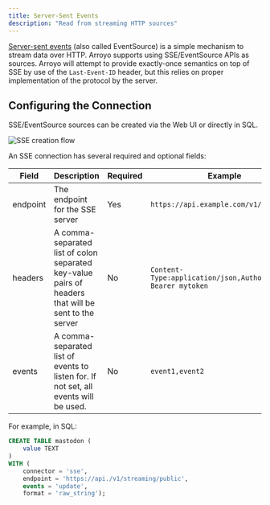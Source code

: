 ```yaml
---
title: Server-Sent Events
description: "Read from streaming HTTP sources"
---
```


[Server-sent events](https://developer.mozilla.org/en-US/docs/Web/API/Server-sent_events) (also called EventSource)
is a simple mechanism to stream data over HTTP. Arroyo supports using SSE/EventSource APIs as sources. Arroyo will
attempt to provide exactly-once semantics on top of SSE by use of the `Last-Event-ID` header, but this relies on
proper implementation of the protocol by the server.

## Configuring the Connection

SSE/EventSource sources can be created via the Web UI or directly in SQL.

<img
src="/images/create_sse.png"
alt="SSE creation flow"
/>

An SSE connection has several required and optional fields:

| Field | Description | Required | Example |
| ----- | ----------- | -------- | ------- |
| endpoint | The endpoint for the SSE server | Yes | `https://api.example.com/v1/events` |
| headers | A comma-separated list of colon separated key-value pairs of headers that will be sent to the server | No | ```Content-Type:application/json,Authorization: Bearer mytoken```
| events | A comma-separated list of events to listen for. If not set, all events will be used.| No | `event1,event2` |

For example, in SQL:

```sql
CREATE TABLE mastodon (
    value TEXT
)
WITH (
    connector = 'sse',
    endpoint = 'https://api./v1/streaming/public',
    events = 'update',
    format = 'raw_string');
```
